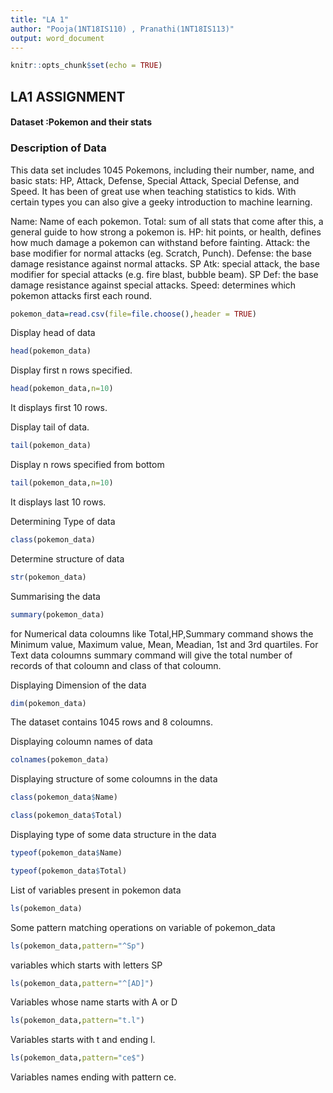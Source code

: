 ---
title: "LA 1"
author: "Pooja(1NT18IS110) , Pranathi(1NT18IS113)"
output: word_document
---

```{r setup, include=FALSE}
knitr::opts_chunk$set(echo = TRUE)
```

## LA1 ASSIGNMENT
#### Dataset :Pokemon and their stats

### Description of Data

This data set includes 1045 Pokemons, including their number, name, and basic stats: HP, Attack, Defense, Special Attack, Special Defense, and Speed. It has been of great use when teaching statistics to kids. With certain types you can also give a geeky introduction to machine learning.


Name: Name of each pokemon.
Total: sum of all stats that come after this, a general guide to how strong a pokemon is.
HP: hit points, or health, defines how much damage a pokemon can withstand before fainting.
Attack: the base modifier for normal attacks (eg. Scratch, Punch).
Defense: the base damage resistance against normal attacks.
SP Atk: special attack, the base modifier for special attacks (e.g. fire blast, bubble beam).
SP Def: the base damage resistance against special attacks.
Speed: determines which pokemon attacks first each round.
```{r}
pokemon_data=read.csv(file=file.choose(),header = TRUE)
```
Display head of data
```{r}
head(pokemon_data)
```
Display first n rows specified.
```{r}
head(pokemon_data,n=10)
```
It displays first 10 rows.


Display tail of data.
```{r}
tail(pokemon_data)
```
Display n rows specified from bottom
```{r}
tail(pokemon_data,n=10)
```
It displays last 10 rows.

Determining Type of data
```{r}
class(pokemon_data)
```
Determine structure of data
```{r}
str(pokemon_data)
```
Summarising the data 
```{r}
summary(pokemon_data)
```
for Numerical data coloumns like Total,HP,Summary command shows the Minimum value, Maximum value, Mean, Meadian, 1st and 3rd quartiles.
For Text data coloumns summary command will give the total number of records of that coloumn and class of that coloumn.

Displaying Dimension of the data
```{r}
dim(pokemon_data)
```
The dataset contains 1045 rows and 8 coloumns.

Displaying coloumn names of data
```{r}
colnames(pokemon_data)
```
Displaying structure of some coloumns in the data
```{r}
class(pokemon_data$Name)
```
```{r}
class(pokemon_data$Total)
```
Displaying type of some data structure in the data
```{r}
typeof(pokemon_data$Name)
```
```{r}
typeof(pokemon_data$Total)
```
List of variables present in pokemon data
```{r}
ls(pokemon_data)
```
Some pattern matching operations on variable of pokemon_data
```{r}
ls(pokemon_data,pattern="^Sp")
```
variables which starts with letters SP

```{r}
ls(pokemon_data,pattern="^[AD]")
```
Variables whose name starts with A or D

```{r}
ls(pokemon_data,pattern="t.l")
```
Variables starts with t and ending l.

```{r}
ls(pokemon_data,pattern="ce$")
```
Variables names ending with pattern ce.
